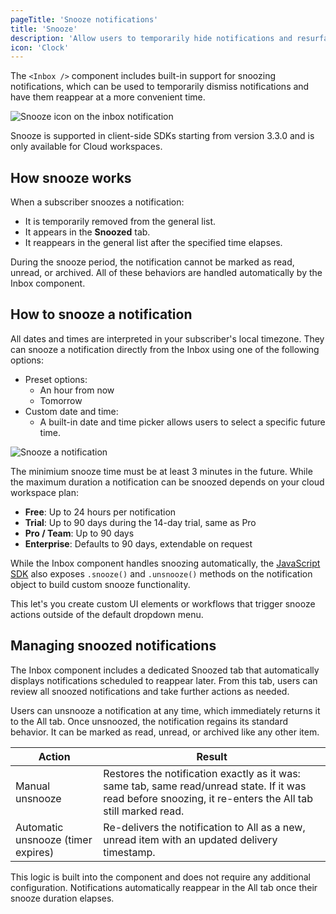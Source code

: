 ```yaml
---
pageTitle: 'Snooze notifications'
title: 'Snooze'
description: 'Allow users to temporarily hide notifications and resurface them later using built-in snooze functionality in the Inbox component.'
icon: 'Clock'
---
```


The `<Inbox />` component includes built-in support for snoozing notifications, which can be used to temporarily dismiss notifications and have them reappear at a more convenient time.

![Snooze icon on the inbox notification](/images/inbox/snooze.png)

<Callout type="info">Snooze is supported in client-side SDKs starting from version 3.3.0 and is only available for Cloud workspaces.</Callout>

## How snooze works

When a subscriber snoozes a notification:

- It is temporarily removed from the general list.
- It appears in the **Snoozed** tab.
- It reappears in the general list after the specified time elapses.

During the snooze period, the notification cannot be marked as read, unread, or archived. All of these behaviors are handled automatically by the Inbox component.

## How to snooze a notification

All dates and times are interpreted in your subscriber's local timezone. They can snooze a notification directly from the Inbox using one of the following options:

- Preset options:
  - An hour from now
  - Tomorrow
- Custom date and time:
  - A built-in date and time picker allows users to select a specific future time.

![Snooze a notification](/images/inbox/snooze-notification.png)

The minimium snooze time must be at least 3 minutes in the future. While the maximum duration a notification can be snoozed depends on your cloud workspace plan:
- **Free**: Up to 24 hours per notification
- **Trial**: Up to 90 days during the 14-day trial, same as Pro
- **Pro / Team**: Up to 90 days
- **Enterprise**: Defaults to 90 days, extendable on request

While the Inbox component handles snoozing automatically, the [JavaScript SDK](/platform/sdks/javascript#methods) also exposes `.snooze()` and `.unsnooze()` methods on the notification object to build custom snooze functionality.

This let's you create custom UI elements or workflows that trigger snooze actions outside of the default dropdown menu.

## Managing snoozed notifications

The Inbox component includes a dedicated Snoozed tab that automatically displays notifications scheduled to reappear later. From this tab, users can review all snoozed notifications and take further actions as needed.

Users can unsnooze a notification at any time, which immediately returns it to the All tab. Once unsnoozed, the notification regains its standard behavior. It can be marked as read, unread, or archived like any other item.

| Action             |  Result  |
| ------------------ | --------------------------------------------------------------------------- |
| Manual unsnooze    | Restores the notification exactly as it was: same tab, same read/unread state. If it was read before snoozing, it re-enters the All tab still marked read. |
| Automatic unsnooze (timer expires) | Re-delivers the notification to All as a new, unread item with an updated delivery timestamp.|

This logic is built into the component and does not require any additional configuration. Notifications automatically reappear in the All tab once their snooze duration elapses.